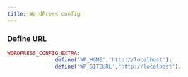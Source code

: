 ```yaml
---
title: WordPress config
---
```


### Define URL

```php copy
WORDPRESS_CONFIG_EXTRA:
               define('WP_HOME','http://localhost');
               define('WP_SITEURL','http://localhost');
```

